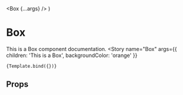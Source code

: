 
<Meta
  title="MDX/Components/Atoms/Box"
  component={Box}  
/>


  <Box {...args} />
)

# Box

This is a Box component documentation.
<Canvas>
  <Story
    name="Box"
    args={{
      children: 'This is a Box',
      backgroundColor: 'orange'
    }}
  >
    {Template.bind({})}
  </Story>
</Canvas>

## Props

<ArgsTable
  story="Box"
/>